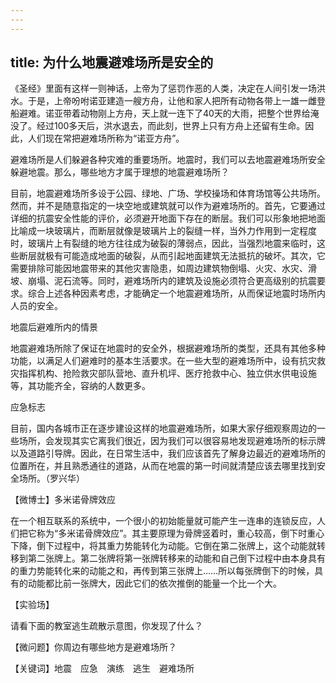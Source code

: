 ```yaml
---
---
---
```

title: 为什么地震避难场所是安全的
---




《圣经》里面有这样一则神话，上帝为了惩罚作恶的人类，决定在人间引发一场洪水。于是，上帝吩咐诺亚建造一艘方舟，让他和家人把所有动物各带上一雄一雌登船避难。诺亚带着动物刚上方舟，天上就一连下了40天的大雨，把整个世界给淹没了。经过100多天后，洪水退去，而此刻，世界上只有方舟上还留有生命。因此，人们现在常把避难场所称为“诺亚方舟”。

避难场所是人们躲避各种灾难的重要场所。地震时，我们可以去地震避难场所安全躲避地震。那么，哪些地方才属于理想的地震避难场所？

目前，地震避难场所多设于公园、绿地、广场、学校操场和体育场馆等公共场所。然而，并不是随意指定的一块空地或建筑就可以作为避难场所的。首先，它要通过详细的抗震安全性能的评价，必须避开地面下存在的断层。我们可以形象地把地面比喻成一块玻璃片，而断层就像是玻璃片上的裂缝一样，当外力作用到一定程度时，玻璃片上有裂缝的地方往往成为破裂的薄弱点，因此，当强烈地震来临时，这些断层就极有可能造成地面的破裂，从而引起地面建筑无法抵抗的破坏。其次，它需要排除可能因地震带来的其他灾害隐患，如周边建筑物倒塌、火灾、水灾、滑坡、崩塌、泥石流等。同时，避难场所内的建筑及设施必须符合更高级别的抗震要求。综合上述各种因素考虑，才能确定一个地震避难场所，从而保证地震时场所内人员的安全。

地震后避难所内的情景



地震避难场所除了保证在地震时的安全外，根据避难场所的类型，还具有其他多种功能，以满足人们避难时的基本生活要求。在一些大型的避难场所中，设有抗灾救灾指挥机构、抢险救灾部队营地、直升机坪、医疗抢救中心、独立供水供电设施等，其功能齐全，容纳的人数更多。

应急标志



目前，国内各城市正在逐步建设这样的地震避难场所，如果大家仔细观察周边的一些场所，会发现其实它离我们很近，因为我们可以很容易地发现避难场所的标示牌以及道路引导牌。因此，在日常生活中，我们应该首先了解身边最近的避难场所的位置所在，并且熟悉通往的道路，从而在地震的第一时间就清楚应该去哪里找到安全场所。（罗兴华）





【微博士】多米诺骨牌效应



在一个相互联系的系统中，一个很小的初始能量就可能产生一连串的连锁反应，人们把它称为“多米诺骨牌效应”。其主要原理为骨牌竖着时，重心较高，倒下时重心下降，倒下过程中，将其重力势能转化为动能。它倒在第二张牌上，这个动能就转移到第二张牌上。第二张牌将第一张牌转移来的动能和自己倒下过程中由本身具有的重力势能转化来的动能之和，再传到第三张牌上……所以每张牌倒下的时候，具有的动能都比前一张牌大，因此它们的依次推倒的能量一个比一个大。

【实验场】

请看下面的教室逃生疏散示意图，你发现了什么？



【微问题】你周边有哪些地方是避难场所？

【关键词】地震　应急　演练　逃生　避难场所